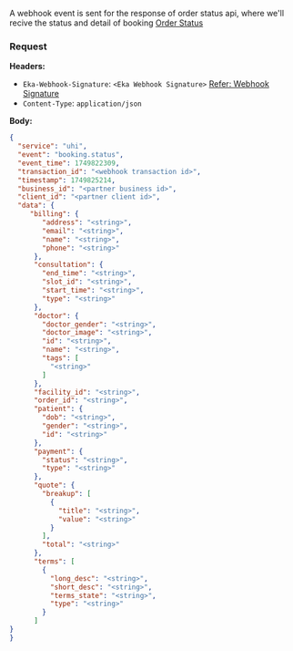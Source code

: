 A webhook event is sent for the response of order status api, where we'll recive the status and detail of booking
[Order Status](https://developer.eka.care/api-reference/user-app/abdm-connect/phys-cons/order-status)



### Request
**Headers:**

- `Eka-Webhook-Signature`: `<Eka Webhook Signature>`  [Refer: Webhook Signature](/api-reference/connect/webhooks/webhook-signature)
- `Content-Type`: `application/json`

**Body:**

```json
{
  "service": "uhi",
  "event": "booking.status",
  "event_time": 1749822309,
  "transaction_id": "<webhook transaction id>",
  "timestamp": 1749825214,
  "business_id": "<partner business id>",
  "client_id": "<partner client id>",
  "data": {
     "billing": {
        "address": "<string>",
        "email": "<string>",
        "name": "<string>",
        "phone": "<string>"
      },
      "consultation": {
        "end_time": "<string>",
        "slot_id": "<string>",
        "start_time": "<string>",
        "type": "<string>"
      },
      "doctor": {
        "doctor_gender": "<string>",
        "doctor_image": "<string>",
        "id": "<string>",
        "name": "<string>",
        "tags": [
          "<string>"
        ]
      },
      "facility_id": "<string>",
      "order_id": "<string>",
      "patient": {
        "dob": "<string>",
        "gender": "<string>",
        "id": "<string>"
      },
      "payment": {
        "status": "<string>",
        "type": "<string>"
      },
      "quote": {
        "breakup": [
          {
            "title": "<string>",
            "value": "<string>"
          }
        ],
        "total": "<string>"
      },
      "terms": [
        {
          "long_desc": "<string>",
          "short_desc": "<string>",
          "terms_state": "<string>",
          "type": "<string>"
        }
      ]
}
}
```